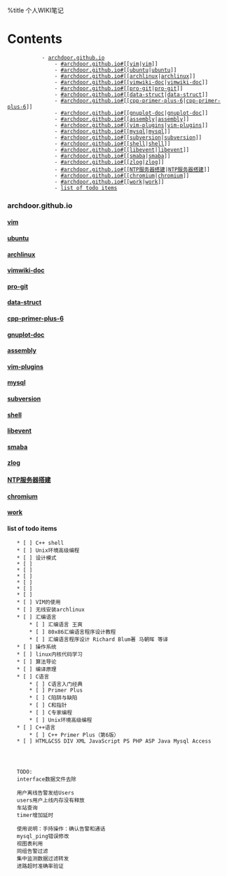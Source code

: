 %title 个人WIKI笔记

= Contents =
            - [[#archdoor.github.io|archdoor.github.io]]
                - [[#archdoor.github.io#[[vim]]|[[vim]]]]
                - [[#archdoor.github.io#[[ubuntu]]|[[ubuntu]]]]
                - [[#archdoor.github.io#[[archlinux]]|[[archlinux]]]]
                - [[#archdoor.github.io#[[vimwiki-doc]]|[[vimwiki-doc]]]]
                - [[#archdoor.github.io#[[pro-git]]|[[pro-git]]]]
                - [[#archdoor.github.io#[[data-struct]]|[[data-struct]]]]
                - [[#archdoor.github.io#[[cpp-primer-plus-6]]|[[cpp-primer-plus-6]]]]
                - [[#archdoor.github.io#[[gnuplot-doc]]|[[gnuplot-doc]]]]
                - [[#archdoor.github.io#[[assembly]]|[[assembly]]]]
                - [[#archdoor.github.io#[[vim-plugins]]|[[vim-plugins]]]]
                - [[#archdoor.github.io#[[mysql]]|[[mysql]]]]
                - [[#archdoor.github.io#[[subversion]]|[[subversion]]]]
                - [[#archdoor.github.io#[[shell]]|[[shell]]]]
                - [[#archdoor.github.io#[[libevent]]|[[libevent]]]]
                - [[#archdoor.github.io#[[smaba]]|[[smaba]]]]
                - [[#archdoor.github.io#[[zlog]]|[[zlog]]]]
                - [[#archdoor.github.io#[[NTP服务器搭建]]|[[NTP服务器搭建]]]]
                - [[#archdoor.github.io#[[chromium]]|[[chromium]]]]
                - [[#archdoor.github.io#[[work]]|[[work]]]]
                - [[#archdoor.github.io#list of todo items|list of todo items]]

=== archdoor.github.io ===
==== [[vim]] ====
==== [[ubuntu]] ====
==== [[archlinux]] ====
==== [[vimwiki-doc]] ==== 
==== [[pro-git]] ====
==== [[data-struct]] ====
==== [[cpp-primer-plus-6]] ====
==== [[gnuplot-doc]] ====
==== [[assembly]] ====
==== [[vim-plugins]] ====
==== [[mysql]] ====
==== [[subversion]] ====
==== [[shell]] ====
==== [[libevent]] ====
==== [[smaba]] ====
==== [[zlog]] ====
==== [[NTP服务器搭建]] ====
==== [[chromium]] ====
==== [[work]] ====


==== list of todo items ====
	* [ ] C++ shell
	* [ ] Unix环境高级编程
	* [ ] 设计模式
	* [ ] 
	* [ ] 
	* [ ] 
	* [ ] 
	* [ ] 
	* [ ] 
	* [ ] VIM的使用
	* [ ] 无线安装archlinux
	* [ ] 汇编语言
		* [ ] 汇编语言 王爽
		* [ ] 80x86汇编语言程序设计教程
		* [ ] 汇编语言程序设计 Richard Blum著 马朝晖 等译
	* [ ] 操作系统
	* [ ] linux内核代码学习
	* [ ] 算法导论
	* [ ] 编译原理
	* [ ] C语言
		* [ ] C语言入门经典
		* [ ] Primer Plus
		* [ ] C陷阱与缺陷
		* [ ] C和指针
		* [ ] C专家编程
		* [ ] Unix环境高级编程
	* [ ] C++语言
		* [ ] C++ Primer Plus（第6版）
	* [ ] HTML&CSS DIV XML JavaScript PS PHP ASP Java Mysql Access
	
	
	
	
	TODO:
	interface数据文件去除
	
	用户离线告警发给Users
	users用户上线内存没有释放
	车站查询
	timer增加延时
	
	使用说明：手持操作：确认告警和通话
	mysql_ping错误修改
	视图表利用
	同组告警过滤
	集中监测数据过滤转发
	进路超时准确率验证
	
	
	
	
	

	
	
	
	
	
	
	
	
	
	
	
	
	
	
	
	
	
	
	
	
	
	
	
